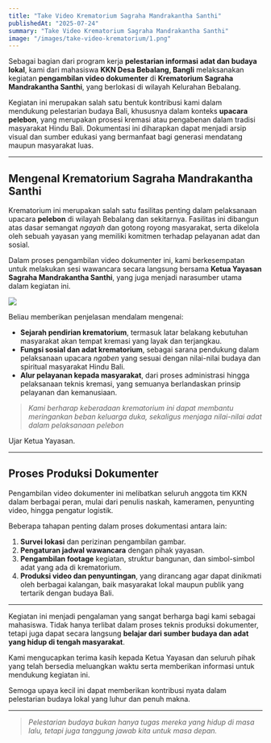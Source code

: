 ```yaml
---
title: "Take Video Krematorium Sagraha Mandrakantha Santhi"
publishedAt: "2025-07-24"
summary: "Take Video Krematorium Sagraha Mandrakantha Santhi"
image: "/images/take-video-krematorium/1.png"
---
```


Sebagai bagian dari program kerja **pelestarian informasi adat dan budaya lokal**, kami dari mahasiswa **KKN Desa Bebalang, Bangli** melaksanakan kegiatan **pengambilan video dokumenter** di **Krematorium Sagraha Mandrakantha Santhi**, yang berlokasi di wilayah Kelurahan Bebalang.

Kegiatan ini merupakan salah satu bentuk kontribusi kami dalam mendukung pelestarian budaya Bali, khususnya dalam konteks **upacara pelebon**, yang merupakan prosesi kremasi atau pengabenan dalam tradisi masyarakat Hindu Bali. Dokumentasi ini diharapkan dapat menjadi arsip visual dan sumber edukasi yang bermanfaat bagi generasi mendatang maupun masyarakat luas.

---

## Mengenal Krematorium Sagraha Mandrakantha Santhi

Krematorium ini merupakan salah satu fasilitas penting dalam pelaksanaan upacara **pelebon** di wilayah Bebalang dan sekitarnya. Fasilitas ini dibangun atas dasar semangat _ngayah_ dan gotong royong masyarakat, serta dikelola oleh sebuah yayasan yang memiliki komitmen terhadap pelayanan adat dan sosial.

Dalam proses pengambilan video dokumenter ini, kami berkesempatan untuk melakukan sesi wawancara secara langsung bersama **Ketua Yayasan Sagraha Mandrakantha Santhi**, yang juga menjadi narasumber utama dalam kegiatan ini.

![](/images/take-video-krematorium/2.png)

Beliau memberikan penjelasan mendalam mengenai:

- **Sejarah pendirian krematorium**, termasuk latar belakang kebutuhan masyarakat akan tempat kremasi yang layak dan terjangkau.
- **Fungsi sosial dan adat krematorium**, sebagai sarana pendukung dalam pelaksanaan upacara _ngaben_ yang sesuai dengan nilai-nilai budaya dan spiritual masyarakat Hindu Bali.
- **Alur pelayanan kepada masyarakat**, dari proses administrasi hingga pelaksanaan teknis kremasi, yang semuanya berlandaskan prinsip pelayanan dan kemanusiaan.

> _Kami berharap keberadaan krematorium ini dapat membantu meringankan beban keluarga duka, sekaligus menjaga nilai-nilai adat dalam pelaksanaan pelebon_

Ujar Ketua Yayasan.

---

## Proses Produksi Dokumenter

Pengambilan video dokumenter ini melibatkan seluruh anggota tim KKN dalam berbagai peran, mulai dari penulis naskah, kameramen, penyunting video, hingga pengatur logistik.

Beberapa tahapan penting dalam proses dokumentasi antara lain:

1. **Survei lokasi** dan perizinan pengambilan gambar.
2. **Pengaturan jadwal wawancara** dengan pihak yayasan.
3. **Pengambilan footage** kegiatan, struktur bangunan, dan simbol-simbol adat yang ada di krematorium.
4. **Produksi video dan penyuntingan**, yang dirancang agar dapat dinikmati oleh berbagai kalangan, baik masyarakat lokal maupun publik yang tertarik dengan budaya Bali.

---

Kegiatan ini menjadi pengalaman yang sangat berharga bagi kami sebagai mahasiswa. Tidak hanya terlibat dalam proses teknis produksi dokumenter, tetapi juga dapat secara langsung **belajar dari sumber budaya dan adat yang hidup di tengah masyarakat**.

Kami mengucapkan terima kasih kepada Ketua Yayasan dan seluruh pihak yang telah bersedia meluangkan waktu serta memberikan informasi untuk mendukung kegiatan ini.

Semoga upaya kecil ini dapat memberikan kontribusi nyata dalam pelestarian budaya lokal yang luhur dan penuh makna.

---

> _Pelestarian budaya bukan hanya tugas mereka yang hidup di masa lalu, tetapi juga tanggung jawab kita untuk masa depan._
